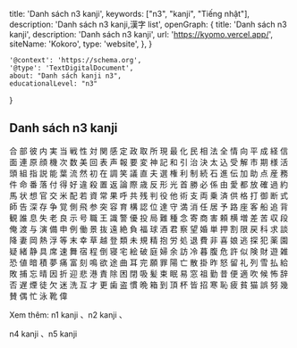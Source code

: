   title: 'Danh sách n3 kanji',
  keywords: ["n3", "kanji", "Tiếng nhật"],
  description: 'Danh sách n3 kanji,漢字 list',
  openGraph: {
    title: 'Danh sách n3 kanji',
    description: 'Danh sách n3 kanji',
    url: 'https://kyomo.vercel.app/',
    siteName: 'Kokoro',
    type: 'website',
  },
}

    '@context': 'https://schema.org',
    '@type': 'TextDigitalDocument',
    about: "Danh sách kanji n3",
    educationalLevel: "n3"
}

## Danh sách n3 kanji
<Link href="/post/合">合</Link>
<Link href="/post/部">部</Link>
<Link href="/post/彼">彼</Link>
<Link href="/post/内">内</Link>
<Link href="/post/実">実</Link>
<Link href="/post/当">当</Link>
<Link href="/post/戦">戦</Link>
<Link href="/post/性">性</Link>
<Link href="/post/対">対</Link>
<Link href="/post/関">関</Link>
<Link href="/post/感">感</Link>
<Link href="/post/定">定</Link>
<Link href="/post/政">政</Link>
<Link href="/post/取">取</Link>
<Link href="/post/所">所</Link>
<Link href="/post/現">現</Link>
<Link href="/post/最">最</Link>
<Link href="/post/化">化</Link>
<Link href="/post/民">民</Link>
<Link href="/post/相">相</Link>
<Link href="/post/法">法</Link>
<Link href="/post/全">全</Link>
<Link href="/post/情">情</Link>
<Link href="/post/向">向</Link>
<Link href="/post/平">平</Link>
<Link href="/post/成">成</Link>
<Link href="/post/経">経</Link>
<Link href="/post/信">信</Link>
<Link href="/post/面">面</Link>
<Link href="/post/連">連</Link>
<Link href="/post/原">原</Link>
<Link href="/post/顔">顔</Link>
<Link href="/post/機">機</Link>
<Link href="/post/次">次</Link>
<Link href="/post/数">数</Link>
<Link href="/post/美">美</Link>
<Link href="/post/回">回</Link>
<Link href="/post/表">表</Link>
<Link href="/post/声">声</Link>
<Link href="/post/報">報</Link>
<Link href="/post/要">要</Link>
<Link href="/post/変">変</Link>
<Link href="/post/神">神</Link>
<Link href="/post/記">記</Link>
<Link href="/post/和">和</Link>
<Link href="/post/引">引</Link>
<Link href="/post/治">治</Link>
<Link href="/post/決">決</Link>
<Link href="/post/太">太</Link>
<Link href="/post/込">込</Link>
<Link href="/post/受">受</Link>
<Link href="/post/解">解</Link>
<Link href="/post/市">市</Link>
<Link href="/post/期">期</Link>
<Link href="/post/様">様</Link>
<Link href="/post/活">活</Link>
<Link href="/post/頭">頭</Link>
<Link href="/post/組">組</Link>
<Link href="/post/指">指</Link>
<Link href="/post/説">説</Link>
<Link href="/post/能">能</Link>
<Link href="/post/葉">葉</Link>
<Link href="/post/流">流</Link>
<Link href="/post/然">然</Link>
<Link href="/post/初">初</Link>
<Link href="/post/在">在</Link>
<Link href="/post/調">調</Link>
<Link href="/post/笑">笑</Link>
<Link href="/post/議">議</Link>
<Link href="/post/直">直</Link>
<Link href="/post/夫">夫</Link>
<Link href="/post/選">選</Link>
<Link href="/post/権">権</Link>
<Link href="/post/利">利</Link>
<Link href="/post/制">制</Link>
<Link href="/post/続">続</Link>
<Link href="/post/石">石</Link>
<Link href="/post/進">進</Link>
<Link href="/post/伝">伝</Link>
<Link href="/post/加">加</Link>
<Link href="/post/助">助</Link>
<Link href="/post/点">点</Link>
<Link href="/post/産">産</Link>
<Link href="/post/務">務</Link>
<Link href="/post/件">件</Link>
<Link href="/post/命">命</Link>
<Link href="/post/番">番</Link>
<Link href="/post/落">落</Link>
<Link href="/post/付">付</Link>
<Link href="/post/得">得</Link>
<Link href="/post/好">好</Link>
<Link href="/post/違">違</Link>
<Link href="/post/殺">殺</Link>
<Link href="/post/置">置</Link>
<Link href="/post/返">返</Link>
<Link href="/post/論">論</Link>
<Link href="/post/際">際</Link>
<Link href="/post/歳">歳</Link>
<Link href="/post/反">反</Link>
<Link href="/post/形">形</Link>
<Link href="/post/光">光</Link>
<Link href="/post/首">首</Link>
<Link href="/post/勝">勝</Link>
<Link href="/post/必">必</Link>
<Link href="/post/係">係</Link>
<Link href="/post/由">由</Link>
<Link href="/post/愛">愛</Link>
<Link href="/post/都">都</Link>
<Link href="/post/放">放</Link>
<Link href="/post/確">確</Link>
<Link href="/post/過">過</Link>
<Link href="/post/約">約</Link>
<Link href="/post/馬">馬</Link>
<Link href="/post/状">状</Link>
<Link href="/post/想">想</Link>
<Link href="/post/官">官</Link>
<Link href="/post/交">交</Link>
<Link href="/post/米">米</Link>
<Link href="/post/配">配</Link>
<Link href="/post/若">若</Link>
<Link href="/post/資">資</Link>
<Link href="/post/常">常</Link>
<Link href="/post/果">果</Link>
<Link href="/post/呼">呼</Link>
<Link href="/post/共">共</Link>
<Link href="/post/残">残</Link>
<Link href="/post/判">判</Link>
<Link href="/post/役">役</Link>
<Link href="/post/他">他</Link>
<Link href="/post/術">術</Link>
<Link href="/post/支">支</Link>
<Link href="/post/両">両</Link>
<Link href="/post/乗">乗</Link>
<Link href="/post/済">済</Link>
<Link href="/post/供">供</Link>
<Link href="/post/格">格</Link>
<Link href="/post/打">打</Link>
<Link href="/post/御">御</Link>
<Link href="/post/断">断</Link>
<Link href="/post/式">式</Link>
<Link href="/post/師">師</Link>
<Link href="/post/告">告</Link>
<Link href="/post/深">深</Link>
<Link href="/post/存">存</Link>
<Link href="/post/争">争</Link>
<Link href="/post/覚">覚</Link>
<Link href="/post/側">側</Link>
<Link href="/post/飛">飛</Link>
<Link href="/post/参">参</Link>
<Link href="/post/突">突</Link>
<Link href="/post/容">容</Link>
<Link href="/post/育">育</Link>
<Link href="/post/構">構</Link>
<Link href="/post/認">認</Link>
<Link href="/post/位">位</Link>
<Link href="/post/達">達</Link>
<Link href="/post/守">守</Link>
<Link href="/post/満">満</Link>
<Link href="/post/消">消</Link>
<Link href="/post/任">任</Link>
<Link href="/post/居">居</Link>
<Link href="/post/予">予</Link>
<Link href="/post/路">路</Link>
<Link href="/post/座">座</Link>
<Link href="/post/客">客</Link>
<Link href="/post/船">船</Link>
<Link href="/post/追">追</Link>
<Link href="/post/背">背</Link>
<Link href="/post/観">観</Link>
<Link href="/post/誰">誰</Link>
<Link href="/post/息">息</Link>
<Link href="/post/失">失</Link>
<Link href="/post/老">老</Link>
<Link href="/post/良">良</Link>
<Link href="/post/示">示</Link>
<Link href="/post/号">号</Link>
<Link href="/post/職">職</Link>
<Link href="/post/王">王</Link>
<Link href="/post/識">識</Link>
<Link href="/post/警">警</Link>
<Link href="/post/優">優</Link>
<Link href="/post/投">投</Link>
<Link href="/post/局">局</Link>
<Link href="/post/難">難</Link>
<Link href="/post/種">種</Link>
<Link href="/post/念">念</Link>
<Link href="/post/寄">寄</Link>
<Link href="/post/商">商</Link>
<Link href="/post/害">害</Link>
<Link href="/post/頼">頼</Link>
<Link href="/post/横">横</Link>
<Link href="/post/増">増</Link>
<Link href="/post/差">差</Link>
<Link href="/post/苦">苦</Link>
<Link href="/post/収">収</Link>
<Link href="/post/段">段</Link>
<Link href="/post/俺">俺</Link>
<Link href="/post/渡">渡</Link>
<Link href="/post/与">与</Link>
<Link href="/post/演">演</Link>
<Link href="/post/備">備</Link>
<Link href="/post/申">申</Link>
<Link href="/post/例">例</Link>
<Link href="/post/働">働</Link>
<Link href="/post/景">景</Link>
<Link href="/post/抜">抜</Link>
<Link href="/post/遠">遠</Link>
<Link href="/post/絶">絶</Link>
<Link href="/post/負">負</Link>
<Link href="/post/福">福</Link>
<Link href="/post/球">球</Link>
<Link href="/post/酒">酒</Link>
<Link href="/post/君">君</Link>
<Link href="/post/察">察</Link>
<Link href="/post/望">望</Link>
<Link href="/post/婚">婚</Link>
<Link href="/post/単">単</Link>
<Link href="/post/押">押</Link>
<Link href="/post/割">割</Link>
<Link href="/post/限">限</Link>
<Link href="/post/戻">戻</Link>
<Link href="/post/科">科</Link>
<Link href="/post/求">求</Link>
<Link href="/post/談">談</Link>
<Link href="/post/降">降</Link>
<Link href="/post/妻">妻</Link>
<Link href="/post/岡">岡</Link>
<Link href="/post/熱">熱</Link>
<Link href="/post/浮">浮</Link>
<Link href="/post/等">等</Link>
<Link href="/post/末">末</Link>
<Link href="/post/幸">幸</Link>
<Link href="/post/草">草</Link>
<Link href="/post/越">越</Link>
<Link href="/post/登">登</Link>
<Link href="/post/類">類</Link>
<Link href="/post/未">未</Link>
<Link href="/post/規">規</Link>
<Link href="/post/精">精</Link>
<Link href="/post/抱">抱</Link>
<Link href="/post/労">労</Link>
<Link href="/post/処">処</Link>
<Link href="/post/退">退</Link>
<Link href="/post/費">費</Link>
<Link href="/post/非">非</Link>
<Link href="/post/喜">喜</Link>
<Link href="/post/娘">娘</Link>
<Link href="/post/逃">逃</Link>
<Link href="/post/探">探</Link>
<Link href="/post/犯">犯</Link>
<Link href="/post/薬">薬</Link>
<Link href="/post/園">園</Link>
<Link href="/post/疑">疑</Link>
<Link href="/post/緒">緒</Link>
<Link href="/post/静">静</Link>
<Link href="/post/具">具</Link>
<Link href="/post/席">席</Link>
<Link href="/post/速">速</Link>
<Link href="/post/舞">舞</Link>
<Link href="/post/宿">宿</Link>
<Link href="/post/程">程</Link>
<Link href="/post/倒">倒</Link>
<Link href="/post/寝">寝</Link>
<Link href="/post/宅">宅</Link>
<Link href="/post/絵">絵</Link>
<Link href="/post/破">破</Link>
<Link href="/post/庭">庭</Link>
<Link href="/post/婦">婦</Link>
<Link href="/post/余">余</Link>
<Link href="/post/訪">訪</Link>
<Link href="/post/冷">冷</Link>
<Link href="/post/暮">暮</Link>
<Link href="/post/腹">腹</Link>
<Link href="/post/危">危</Link>
<Link href="/post/許">許</Link>
<Link href="/post/似">似</Link>
<Link href="/post/険">険</Link>
<Link href="/post/財">財</Link>
<Link href="/post/遊">遊</Link>
<Link href="/post/雑">雑</Link>
<Link href="/post/恐">恐</Link>
<Link href="/post/値">値</Link>
<Link href="/post/暗">暗</Link>
<Link href="/post/積">積</Link>
<Link href="/post/夢">夢</Link>
<Link href="/post/痛">痛</Link>
<Link href="/post/富">富</Link>
<Link href="/post/刻">刻</Link>
<Link href="/post/鳴">鳴</Link>
<Link href="/post/欲">欲</Link>
<Link href="/post/途">途</Link>
<Link href="/post/曲">曲</Link>
<Link href="/post/耳">耳</Link>
<Link href="/post/完">完</Link>
<Link href="/post/願">願</Link>
<Link href="/post/罪">罪</Link>
<Link href="/post/陽">陽</Link>
<Link href="/post/亡">亡</Link>
<Link href="/post/散">散</Link>
<Link href="/post/掛">掛</Link>
<Link href="/post/昨">昨</Link>
<Link href="/post/怒">怒</Link>
<Link href="/post/留">留</Link>
<Link href="/post/礼">礼</Link>
<Link href="/post/列">列</Link>
<Link href="/post/雪">雪</Link>
<Link href="/post/払">払</Link>
<Link href="/post/給">給</Link>
<Link href="/post/敗">敗</Link>
<Link href="/post/捕">捕</Link>
<Link href="/post/忘">忘</Link>
<Link href="/post/晴">晴</Link>
<Link href="/post/因">因</Link>
<Link href="/post/折">折</Link>
<Link href="/post/迎">迎</Link>
<Link href="/post/悲">悲</Link>
<Link href="/post/港">港</Link>
<Link href="/post/責">責</Link>
<Link href="/post/除">除</Link>
<Link href="/post/困">困</Link>
<Link href="/post/閉">閉</Link>
<Link href="/post/吸">吸</Link>
<Link href="/post/髪">髪</Link>
<Link href="/post/束">束</Link>
<Link href="/post/眠">眠</Link>
<Link href="/post/易">易</Link>
<Link href="/post/窓">窓</Link>
<Link href="/post/祖">祖</Link>
<Link href="/post/勤">勤</Link>
<Link href="/post/昔">昔</Link>
<Link href="/post/便">便</Link>
<Link href="/post/適">適</Link>
<Link href="/post/吹">吹</Link>
<Link href="/post/候">候</Link>
<Link href="/post/怖">怖</Link>
<Link href="/post/辞">辞</Link>
<Link href="/post/否">否</Link>
<Link href="/post/遅">遅</Link>
<Link href="/post/煙">煙</Link>
<Link href="/post/徒">徒</Link>
<Link href="/post/欠">欠</Link>
<Link href="/post/迷">迷</Link>
<Link href="/post/洗">洗</Link>
<Link href="/post/互">互</Link>
<Link href="/post/才">才</Link>
<Link href="/post/更">更</Link>
<Link href="/post/歯">歯</Link>
<Link href="/post/盗">盗</Link>
<Link href="/post/慣">慣</Link>
<Link href="/post/晩">晩</Link>
<Link href="/post/箱">箱</Link>
<Link href="/post/到">到</Link>
<Link href="/post/頂">頂</Link>
<Link href="/post/杯">杯</Link>
<Link href="/post/皆">皆</Link>
<Link href="/post/招">招</Link>
<Link href="/post/寒">寒</Link>
<Link href="/post/恥">恥</Link>
<Link href="/post/疲">疲</Link>
<Link href="/post/貧">貧</Link>
<Link href="/post/猫">猫</Link>
<Link href="/post/誤">誤</Link>
<Link href="/post/努">努</Link>
<Link href="/post/幾">幾</Link>
<Link href="/post/賛">賛</Link>
<Link href="/post/偶">偶</Link>
<Link href="/post/忙">忙</Link>
<Link href="/post/泳">泳</Link>
<Link href="/post/靴">靴</Link>
<Link href="/post/偉">偉</Link>

Xem thêm: <Link href="/subject/N1_1">n1 kanji </Link>、<Link href="/subject/N2">n2 kanji </Link>、
<Link href="/subject/N4">n4 kanji </Link>、<Link href="/subject/N5">n5 kanji </Link>
